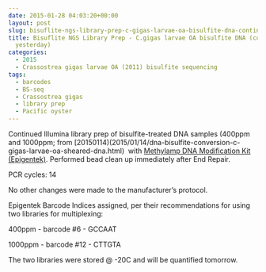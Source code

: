 ```yaml
---
date: 2015-01-28 04:03:20+00:00
layout: post
slug: bisuflite-ngs-library-prep-c-gigas-larvae-oa-bisulfite-dna-continued-from-yesterday
title: Bisuflite NGS Library Prep - C.gigas larvae OA bisulfite DNA (continued from
  yesterday)
categories:
  - 2015
  - Crassostrea gigas larvae OA (2011) bisulfite sequencing
tags:
  - barcodes
  - BS-seq
  - Crassostrea gigas
  - library prep
  - Pacific oyster
---
```


Continued Illumina library prep of bisulfite-treated DNA samples (400ppm and 1000ppm; from [20150114)(2015/01/14/dna-bisulfite-conversion-c-gigas-larvae-oa-sheared-dna.html)  with [Methylamp DNA Modification Kit (Epigentek)](https://github.com/sr320/LabDocs/blob/master/protocols/Commercial_Protocols/Epigentek_PostBisulfiteIlluminaLibraryPrep_P-1055.pdf). Performed bead clean up immediately after End Repair.

PCR cycles: 14

No other changes were made to the manufacturer's protocol.

Epigentek Barcode Indices assigned, per their recommendations for using two libraries for multiplexing:

400ppm - barcode #6 - GCCAAT

1000ppm - barcode #12 - CTTGTA

The two libraries were stored @ -20C and will be quantified tomorrow.


